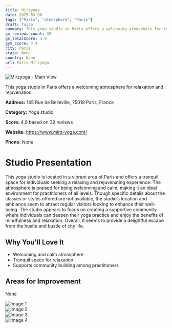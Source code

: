 ```yaml
---
title: Mirzyoga
date: 2025-03-08
tags: ["Paris", "atmosphere", "Paris"]  
draft: false
summary: This yoga studio in Paris offers a welcoming atmosphere for relaxation and rejuvenation.
gm_reviews_count: 39
gm_totalScore: 4.9
gym_score: 4.4
city: Paris
state: None
country: None
url: Paris_Mirzyoga
---
```


<div className="aspect-[16/9] relative my-8">
  <img 
    src="https://lh5.googleusercontent.com/p/AF1QipM0iPoi9bUSuyExhRqK2aFdpYEwpm7BJ6gArmjb=w1920-h1080-k-no"
    alt="Mirzyoga - Main View"
    className="object-cover absolute inset-0 w-full h-full rounded-lg"
  />
</div>

This yoga studio in Paris offers a welcoming atmosphere for relaxation and rejuvenation.

**Address:** 145 Rue de Belleville, 75019 Paris, France

**Category:** Yoga studio

**Score:** 4.9 based on 39 reviews

**Website:** https://www.mirz-yoga.com/

**Phone:** None

# Studio Presentation

This yoga studio is located in a vibrant area of Paris and offers a tranquil space for individuals seeking a relaxing and rejuvenating experience. The atmosphere is praised for being welcoming and calm, making it an ideal environment for practitioners of all levels. Though specific details about the classes or styles offered are not available, the studio’s location and ambiance seem to attract regular visitors looking to enhance their well-being.
The studio appears to focus on creating a supportive community where individuals can deepen their yoga practice and enjoy the benefits of mindfulness and relaxation. Overall, it seems to provide a delightful escape from the hustle and bustle of city life.

## Why You'll Love It

- Welcoming and calm atmosphere
- Tranquil space for relaxation
- Supports community building among practitioners

## Areas for Improvement

None

<div className="grid grid-cols-1 xl:grid-cols-2 gap-4 my-8">
<div className="aspect-[4/3] relative"><img src="https://lh5.googleusercontent.com/p/AF1QipO0l4NFFhLbMA9FsTL0-D4wuI8wAw8K3WuAdmJz=w1920-h1080-k-no" alt="Image 1" className="object-cover absolute inset-0 w-full h-full rounded-lg" /></div>
<div className="aspect-[4/3] relative"><img src="https://lh5.googleusercontent.com/p/AF1QipOFlRh6ewwvoj-g2U5EuaH318siGnEpDzuB8fjI=w1920-h1080-k-no" alt="Image 2" className="object-cover absolute inset-0 w-full h-full rounded-lg" /></div>
<div className="aspect-[4/3] relative"><img src="https://lh5.googleusercontent.com/p/AF1QipMVzjdJuuwy62SkS-_UjfbZP5W03LXyhVoEOvhN=w1920-h1080-k-no" alt="Image 3" className="object-cover absolute inset-0 w-full h-full rounded-lg" /></div>
<div className="aspect-[4/3] relative"><img src="https://lh5.googleusercontent.com/p/AF1QipMHulIcMQNAkKJWNQRCM86CiGw3DWmCp2brPot3=w1920-h1080-k-no" alt="Image 4" className="object-cover absolute inset-0 w-full h-full rounded-lg" /></div>
</div>